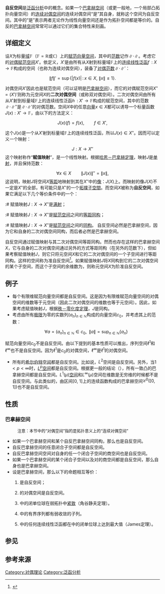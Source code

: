 '''自反空间'''是[[泛函分析|泛函分析]]中的概念。如果一个[[巴拿赫空间|巴拿赫空间]]（或更一般地，一个局部凸拓扑向量空间）的[[对偶空间|连续对偶空间]]的连续对偶空间“是”其自身，就称这个空间为自反空间。其中的“是”表示两者无论作为线性向量空间还是作为拓扑空间都是等价的。自反的[[巴拿赫空间|巴拿赫空间]]常常可以通过它们的集合特性来刻画。

== 详细定义 ==
设<math>X</math>为标量[[域_(數學)|域]]<math>\mathbb{F}</math>（<math>\mathbb{F} = \mathbb{R}</math>或<math>\mathbb {C}</math>）上的[[赋范向量空间|赋范向量空间]]，其中的[[范数|范数]]记作<math>\|\cdot\|</math>。考虑它的[[对偶空间|对偶赋范空间]]<math>X'</math>。依定义，<math>X'</math>是由所有从<math>X</math>射到标量域<math>\mathbb{F}</math>上的[[连续函数|连续]][[线性泛函|线性泛函]]<math>f \; \; : \; X\to {\mathbb F}</math>构成的空间（也称为连续对偶空间），装备了[[对偶范数|对偶范数]]<math>\|\cdot\|'</math>：
:<math>\|f\|' = \sup \{ |f(x)| \,:\, x \in X, \ \|x\| \le 1 \}.</math>

对偶空间<math>X'</math>因此也是赋范空间（可以证明是[[巴拿赫空间|巴拿赫空间]]），而它的对偶赋范空间<math>X''=(X')'</math>则称为元空间<math>X</math>的'''二次对偶空间'''（或称双对偶空间）。二次对偶空间由所有从<math>X'</math>射到标量域<math>\mathbb{F}</math>上的连续线性泛函<math>h \; \; : \; X'\to {\mathbb F}</math>构成的赋范空间，其中的范数<math>\|\cdot\|''</math>是<math>\|\cdot\|'</math>的对偶范数。空间<math>X</math>中的任意[[向量|向量]]<math>x\in X</math>都可以诱导一个标量函数<math>J(x):X'\to{\mathbb F}</math>，由以下的方法定义：
:<math>
J(x)(f)=f(x),\qquad f\in X',
</math>
 
这个<math>J(x)</math>是一个从<math>X'</math>射到标量域<math>\mathbb{F}</math>上的连续线性泛函，所以<math>J(x)\in X''</math>。因而可以定义一个映射：
:<math> J: X \to X'' </math>
这个映射称作“'''赋值映射'''”，是一个线性映射。根据[[哈恩－巴拿赫定理|哈恩－巴拿赫定理]]，映射<math>J</math>是[[单射|单射]]，并且保持范数：
:<math>
\forall x\in X\qquad \|J(x)\|''=\|x\|,
</math>
这说明，映射<math>J</math>将空间<math>X</math>[[等距同构|等距]]地映射到其在<math>X''</math>中的[[像_(數學)|像]]：<math>J(X)</math>上。而映射的像<math>J(X)</math>不一定是<math>X''</math>的全部，有可能只是<math>X''</math>的一个[[拓撲子空間|拓撲子空間]]。而空间<math>X</math>被称为'''自反空间'''，如果它满足以下几个等价条件中的一个：
:# 赋值映射<math>J:X\to X''</math>是[[满射|满射]]；
:# 赋值映射<math>J:X\to X''</math>是[[赋范空间|赋范空间]]之间的[[等距同构|等距同构]]；
:# 赋值映射<math>J:X\to X''</math>是[[赋范空间|赋范空间]]之间的[[同构|同构]]{{r|nlc|mf|page1=15|page2=129}}。
自反空间必然是巴拿赫空间，因为它和自身的二次对偶空间同构，而后者必然是巴拿赫空间{{r|bb|page1=49}}。

自反空间通过赋值映射与其二次对偶空间等距同构。然而也存在这样的巴拿赫空间<math>X</math>，它与自身的二次对偶空间通过另外的方式等距同构（在另外的范数下），但如果考察赋值映射<math>J</math>，则它只将元空间<math>X</math>和它的二次对偶空间的一个子空间进行等距同构。这样的空间称为准自反空间<ref>{{cite journal
 | author = R. C. James
 | title = A non-reflexive Banach space isometric with its second conjugate space
 | journal = Proc. Natl. Acad. Sci. U.S.A. 
 | volume = 37
 | pages = 174–177
 | language = en
 | year = 1951 }}</ref>{{r|nlc|mf|page1=15|page2=130}}。如果赋值映射<math>J</math>将<math>X</math>同构到它的二次对偶空间的某个子空间，而这个子空间的余维数为{{math|''d''}}，则称元空间<math>X</math>为{{math|''d''}}阶准自反空间。

== 例子 ==
*每个有限维赋范向量空间都是自反空间。这是因为有限维赋范向量空间的对偶空间的维数等于元空间（因此二次对偶空间的维数也等于元空间）。因此，如果考虑赋值映射<math>J</math>，根据[[秩－零化度定理|秩－零化度定理]]，<math>J</math>是同构。
*考虑由所有[[极限_(数学)|极限]]为零的实数列<math> \left( a_n \right)_{n\in \mathbb{N}}</math>构成的向量空间<math>c_0</math>，并考虑其上的范数：
*:<math>\forall a = \left( a_n \right)_{n\in \mathbb{N}} \in c_0, \; \; \| a \| = \sup_{n \in \mathbb{N}} \{ a_n \}</math>
赋范向量空间<math>c_0</math>不是自反空间{{r|bb|mf|page1=49|page2=130}}。由以下提到的基本性质可以推出，序列空间<math>\ell^1</math>和<math>\ell^\infty</math>也不是自反空间。因为<math>\ell^1</math>是<math>c_0</math>的对偶空间，<math>\ell^\infty </math>是<math>\ell^1</math>的对偶空间。
*所有的[[希尔伯特空间|希尔伯特空间]]都是自反空间。比如说，<math>L^2</math>空间是自反空间{{r|bb|mf|page1=49|page2=130}}。另外，当<math>1<p<\infty</math>时，[[Lp空间|<math>L^p</math>空间]]都是自反空间。根据更一般的结论（{{link-en|米尔曼－佩提斯定理|Milman–Pettis theorem}}），所有一致凸的巴拿赫空间都是自反空间。<math>L^1(\mu)</math>[[Lp空间|空间]]和<math>L^\infty(\mu)</math>空间在维数是无穷维的时候都不是自反空间。与此类似的，由区间[0, 1]上的连续函数构成的巴拿赫空间<math>\mathcal{C}^0([0, 1])</math>也不是自反空间。{{r|bb|page1=50-51}}

==性质 ==
===巴拿赫空间===
:<div class="noprint" style="font-size:small">注意：本节中的“对偶空间”指的是拓扑意义上的“连续对偶空间”</div> 
*如果一个巴拿赫空间{{math|''Y''}}和某个自反巴拿赫空间{{math|''X''}}同构，那么{{math|''Y''}}也是自反空间{{r|cc|page1=242}}。
*自反巴拿赫空间的任意闭合子空间都是自反空间。{{r|bb|page1=49}}
*自反巴拿赫空间空间对自身的任一个闭合子空间的商空间也是自反空间{{r|cc|page1=242}}。
*如果一个巴拿赫空间{{math|''E''}}的某个闭合子空间{{math|''F''}}以及{{math|''E''}}对{{math|''F''}}的商空间{{math|''E/F''}}都是自反空间，那么{{math|''E''}}自身也是巴拿赫空间{{r|cc|page1=242}}。
*设{{math|''X''}}是巴拿赫空间，那么以下的命题相互等价：
*#{{math|''X''}}是自反空间；
*#{{math|''X''}}的对偶空间是自反空间{{r|bb|mf|page1=49-50|page2=130}}。
*#{{math|''X''}}中的闭单位球在弱拓扑中[[紧致|紧致]]（角谷静夫定理）{{r|bb|mf|page1=49|page2=130}}。
*#{{math|''X''}}中的有界序列都有弱收敛的子列{{r|cc|page1=244}}。
*#{{math|''X''}}中的任何连续线性泛函都在{{math|''X''}}中的闭单位球上达到最大值（James定理）{{r|bb|page1=49-50}}。

==参见==

==参考来源==
{{reflist|
refs=
<ref name="nlc">{{cite book|author=N. L. Carothers|title=A Short Course on Banach Space Theory|year=2005|publisher=Cambridge University Press|isbn=9780521603720|language = en}}</ref>
<ref name="bb">{{cite book|author=Bernard Beauzamy|title=Introduction to Banach spaces and their geometry|year=2011|publisher=Elsevier|isbn=9780080871790|language = en}}</ref> 
<ref name="cc">{{cite book|author=Corneliu Constantinescu|title=Banach Spaces|year=2001|publisher=Elsevier|isbn=9780080528373|language = en}}</ref>
<ref name="mf">{{cite book|author=Marián Fabian|title=Banach Space Theory: The Basis for Linear and Nonlinear Analysis|year=2011|publisher=Springer|isbn=9781441975157|language = en}}</ref> 

}}
{{泛函分析}}
[[Category:对偶理论|Category:对偶理论]]
[[Category:泛函分析|Category:泛函分析]]